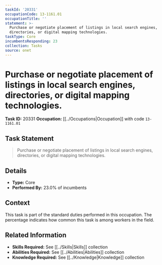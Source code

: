 ```yaml
---
taskId: '20331'
occupationCode: 13-1161.01
occupationTitle: ''
statement: >-
  Purchase or negotiate placement of listings in local search engines,
  directories, or digital mapping technologies.
taskType: Core
incumbentsResponding: 23
collection: Tasks
source: onet
---
```

# Purchase or negotiate placement of listings in local search engines, directories, or digital mapping technologies.

**Task ID:** 20331
**Occupation:** [[../Occupations|Occupation]] with code `13-1161.01`

## Task Statement

> Purchase or negotiate placement of listings in local search engines, directories, or digital mapping technologies.

## Details

- **Type:** Core
- **Performed By:** 23.0% of incumbents

## Context

This task is part of the standard duties performed in this occupation. The percentage indicates how common this task is among workers in the field.

## Related Information

- **Skills Required:** See [[../Skills|Skills]] collection
- **Abilities Required:** See [[../Abilities|Abilities]] collection
- **Knowledge Required:** See [[../Knowledge|Knowledge]] collection

